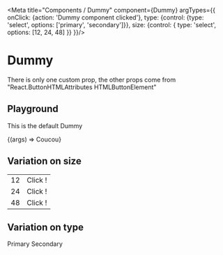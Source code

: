 

<Meta title="Components / Dummy" component={Dummy} argTypes={{
                                                            onClick: {action: 'Dummy component clicked'},
                                                            type: {control: {type: 'select', options: ['primary', 'secondary']}},
                                                            size: {control: { type: 'select', options: [12, 24, 48] }}
                                                          }}/>

# Dummy

There is only one custom prop, the other props come from "React.ButtonHTMLAttributes HTMLButtonElement"

## Playground

This is the default Dummy

<Preview>
  <Story name="Dummy">
    {(args) => <Dummy {...args} >Coucou</Dummy>}
  </Story>
</Preview>

<Props story="Dummy" />


## Variation on size

  <Story name="Variation on size">
      <table>
          <tr>
          <td> 12 </td>
            <td>
            <Dummy type="primary" size={12} onClick={action("clicked")}>
              Click !
            </Dummy>
            </td>
          </tr>
      <tr>
          <td> 24 </td>
            <td>
            <Dummy type="primary" size={24} onClick={action("clicked")}>
              Click !
            </Dummy>
            </td>
      </tr>
      <tr>
          <td> 48 </td>
           <td>
            <Dummy type="primary" size={48} onClick={action("clicked")}>
              Click !
            </Dummy>
           </td>
      </tr>
    </table>
  </Story>

## Variation on type

  <Story name="Variation on type">
    <Dummy type="primary" size={24} onClick={action("clicked")}>
      Primary
    </Dummy>
    <Dummy type="secondary" size={24} onClick={action("clicked")}>
      Secondary
    </Dummy>
  </Story>
